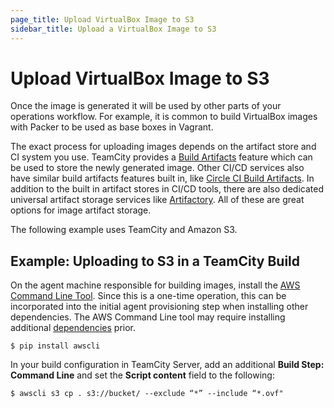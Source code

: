 ```yaml
---
page_title: Upload VirtualBox Image to S3
sidebar_title: Upload a VirtualBox Image to S3
---
```


# Upload VirtualBox Image to S3

Once the image is generated it will be used by other parts of your operations
workflow. For example, it is common to build VirtualBox images with Packer to
be used as base boxes in Vagrant.

The exact process for uploading images depends on the artifact store and CI
system you use. TeamCity provides a [Build
Artifacts](https://confluence.jetbrains.com/display/TCD9/Build+Artifact)
feature which can be used to store the newly generated image. Other CI/CD
services also have similar build artifacts features built in, like [Circle CI
Build Artifacts](https://circleci.com/docs/2.0/artifacts/). In addition to the
built in artifact stores in CI/CD tools, there are also dedicated universal
artifact storage services like
[Artifactory](https://confluence.jetbrains.com/display/TCD9/Build+Artifact).
All of these are great options for image artifact storage.

The following example uses TeamCity and Amazon S3.

## Example: Uploading to S3 in a TeamCity Build

On the agent machine responsible for building images, install the [AWS Command
Line Tool](https://aws.amazon.com/cli/). Since this is a one-time operation,
this can be incorporated into the initial agent provisioning step when
installing other dependencies. The AWS Command Line tool may require installing
additional
[dependencies](http://docs.aws.amazon.com/cli/latest/userguide/installing.html)
prior.

```shell-session
$ pip install awscli
```

In your build configuration in TeamCity Server, add an additional **Build Step:
Command Line** and set the **Script content** field to the following:

```shell-session
$ awscli s3 cp . s3://bucket/ --exclude “*” --include “*.ovf"
```
